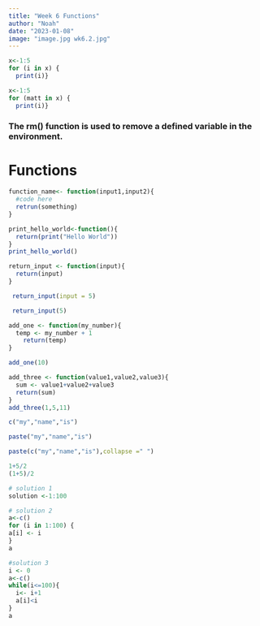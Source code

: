 ```yaml
---
title: "Week 6 Functions"
author: "Noah"
date: "2023-01-08"
image: "image.jpg wk6.2.jpg"
---
```


```r
x<-1:5
for (i in x) {
  print(i)}
```

```r
x<-1:5
for (matt in x) {
  print(i)}
```

### The rm() function is used to remove a defined variable in the environment.

# Functions

```r
function_name<- function(input1,input2){
  #code here 
  retrun(something)
}

```

```r
print_hello_world<-function(){
  return(print("Hello World"))
}
print_hello_world()
```

```r
return_input <- function(input){
  return(input)
}

 return_input(input = 5)

 return_input(5)

```

```r
add_one <- function(my_number){
  temp <- my_number + 1
    return(temp)
}

add_one(10)
```

```r
add_three <- function(value1,value2,value3){
  sum <- value1+value2+value3
  return(sum)
}
add_three(1,5,11)
```

```r
c("my","name","is")

paste("my","name","is")
```

```r
paste(c("my","name","is"),collapse =" ")
```

```r
1+5/2
(1+5)/2
```

```r
# solution 1
solution <-1:100

# solution 2
a<-c()
for (i in 1:100) {
a[i] <- i 
}
a

#solution 3
i <- 0
a<-c()
while(i<=100){
  i<- i+1
  a[i]<i
}
a
```
